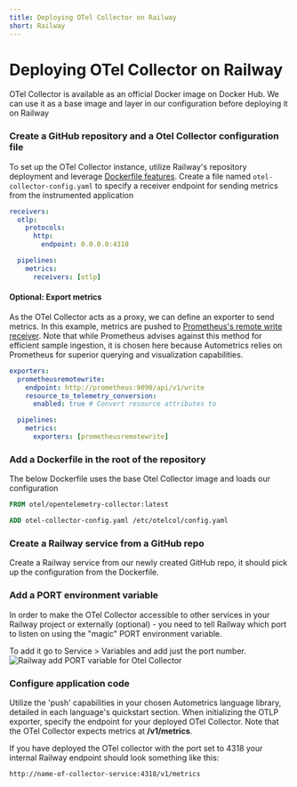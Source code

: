 ```yaml
---
title: Deploying OTel Collector on Railway
short: Railway
---
```


# Deploying OTel Collector on Railway
OTel Collector is available as an official Docker image on Docker Hub. We can use it as a base image and layer in our configuration before deploying it on Railway

<Steps>

### Create a GitHub repository and a Otel Collector configuration file
To set up the OTel Collector instance, utilize Railway's repository deployment and leverage [Dockerfile features](https://docs.railway.app/deploy/dockerfiles). 
Create a file named `otel-collector-config.yaml` to specify a receiver endpoint for sending metrics from the instrumented application

```yaml {filename="otel-collector-config.yml"} showLineNumbers
receivers:
  otlp:
    protocols:
      http:
        endpoint: 0.0.0.0:4318

  pipelines:
    metrics:
      receivers: [otlp]
```
#### Optional: Export metrics
As the OTel Collector acts as a proxy, we can define an exporter to send metrics. 
In this example, metrics are pushed to [Prometheus's remote write receiver](https://prometheus.io/docs/prometheus/latest/querying/api/#remote-write-receiver). 
Note that while Prometheus advises against this method for efficient sample ingestion, it is chosen here because Autometrics relies on Prometheus for superior querying and visualization capabilities.

```yaml {filename="otel-collector-config.yml"} showLineNumbers
exporters:
  prometheusremotewrite:
    endpoint: http://prometheus:9090/api/v1/write
    resource_to_telemetry_conversion:
      enabled: true # Convert resource attributes to

  pipelines:
    metrics:
      exporters: [prometheusremotewrite]
```
### Add a Dockerfile in the root of the repository
The below Dockerfile uses the base Otel Collector image and loads our configuration 

```Dockerfile 
FROM otel/opentelemetry-collector:latest

ADD otel-collector-config.yaml /etc/otelcol/config.yaml
```

### Create a Railway service from a GitHub repo
Create a Railway service from our newly created GitHub repo, it should pick up the configuration from the Dockerfile.

### Add a PORT environment variable
In order to make the OTel Collector accessible to other services in your Railway project or externally (optional) - you need to tell Railway which port to listen on using the "magic" PORT environment variable.

To add it go to Service > Variables and add just the port number.
![Railway add PORT variable for Otel Collector](/images/railway-otel-collector-port-variable.png)


### Configure application code
 Utilize the 'push' capabilities in your chosen Autometrics language library, detailed in each language's quickstart section. 
 When initializing the OTLP exporter, specify the endpoint for your deployed OTel Collector. 
 Note that the OTel Collector expects metrics at **/v1/metrics**.
 

 If you have deployed the OTel collector with the port set to 4318 your internal Railway endpoint should look something like this: 

 `http://name-of-collector-service:4318/v1/metrics`

</Steps>
